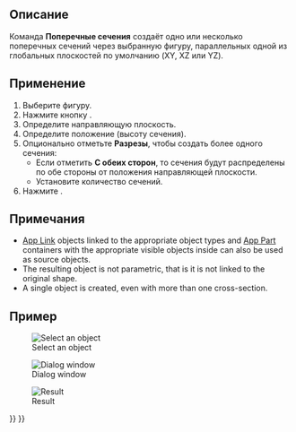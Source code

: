 <languages/>

{{Docnav/ru
|[[Part_Section/ru|Разделить]]
|[[Part_CompOffsetTools/ru|Инструменты смещения]]
|[[Part_Workbench/ru|Деталь]]
|IconL=Part_Section.svg
|IconR=Part_CompOffsetTools.png
|IconC=Workbench_Part.svg
}}

{{GuiCommand/ru
|Name=Part CrossSections
|Name/ru=Поперечные сечения
|MenuLocation=Деталь → Поперечные сечения
|Workbenches=[[Part_Workbench/ru|Деталь]]
|SeeAlso=[[Part_Section/ru|Разделить]]
}}

<span id="Description"></span>
== Описание ==

Команда '''Поперечные сечения''' создаёт одно или несколько поперечных сечений через выбранную фигуру, параллельных одной из глобальных плоскостей по умолчанию (XY, XZ или YZ).

<span id="Usage"></span>
== Применение ==

# Выберите фигуру.
# Нажмите кнопку {{Button|[[File:Part_CrossSections.svg|24px|link=Part_CrossSections]] '''Поперечные сечения'''}} .
# Определите направляющую плоскость.
# Определите положение (высоту сечения).
# Опционально отметьте '''Разрезы''', чтобы создать более одного сечения:
#* Если отметить '''С обеих сторон''', то сечения будут распределены по обе стороны от положения направляющей плоскости.
#* Установите количество сечений.
# Нажмите {{Button|OK}}.

<span id="Notes"></span>
== Примечания ==

* [[App_Link|App Link]] objects linked to the appropriate object types and [[App_Part|App Part]] containers with the appropriate visible objects inside can also be used as source objects. {{Version|0.20}}
* The resulting object is not parametric, that is it is not linked to the original shape.
* A single object is created, even with more than one cross-section.

<span id="Example"></span>
==Пример==

[[Image:SectionCross1.png|Select an object]]

[[Image:SectionCross2.png|Dialog window]]

[[Image:SectionCross3.png|Result]]


<div class="mw-translate-fuzzy">
{{Docnav/ru
|[[Part_Section/ru|Разделить]]
|[[Part_CompOffsetTools/ru|Инструменты смещения]]
|[[Part_Workbench/ru|Верстак Part]]
|IconL=Part_Section.svg
|IconR=Part_CompOffsetTools.png
|IconC=Workbench_Part.svg
}}
</div>

{{Part_Tools_navi{{#translation:}}}}
{{Userdocnavi{{#translation:}}}}
